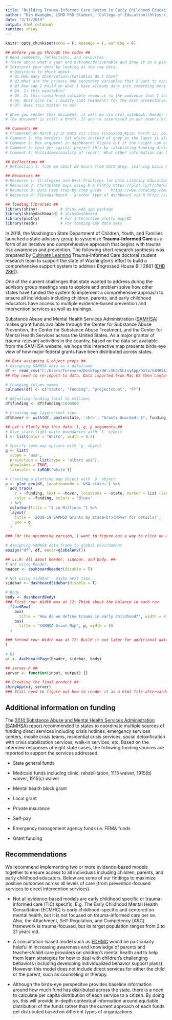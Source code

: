 ---
title: "Building Trauma-Informed Care System in Early Childhood Education System"
author: "Min Hwangbo, LSHD PhD Student, [College of Education](https://education.uw.edu/)"
date: "3/12/2019"
output: html_notebook
runtime: shiny
---

```{r setup, include=FALSE}
knitr::opts_chunk$set(echo = F, message = F, warning = F)
```


```{r, eval = F, echo = F, message = F, warning = F}
## Before you go through the codes ##
# Read comments, reflections, and resources
# Think about what's your end outcome/deliverable and draw it on a piece of paper
# Interpret your data by looking at the raw data. 
  # Questions to think about: 
  # Q1.How many observations/variables do I have? 
  # Q2.What are the primary and secondary variables that I want to visualize in my presentation?
  # Q3.How can I build on what I have already done into something more tangible with minimize effort to maxmize the outcome? 
  # Q4. Is this equitable? 
  # Q5. Is this considered valuable resource to the audience that I interact?
  # Q6. What else can I modify (not reinvent) for the next presentation?
  # Q7. Does this matter to me?

# When you render this document, it will be via html_notebook. Render this document, then open it in a chrome or safari.
# The document is still a draft. If you're interested in our team's brief and other research in regards to early childhood education system here in Cultivate Learning/College of Education, please contact me via foreverm@uw.edu

## Comments ##
# Presented on March 12 at Data viz class (CSSS569a_WI19: March 12, 2019 w/ Chris Adolph)
# Comment 1: Map borders: Set white instead of grey as the layer is already blue-ish color.
# Comment 2: Box argument in dashboard: Figure out if the height can be adjusted not to have any unnecessary scrolling bar
# Comment 3: Cost per capita: project this by calculating funding distributed/# of pops in each state: then do I need to think about at risk pop as well or just present it's already calculated?
# Comment 4: Multidimesionality of report: What other information can be included? Check-in with Nancy & Lucy after the SRCD presentation (March 21-23, MD)

## Reflections ##
# Reflection 1: Took me about 20 hours from data prep, learning basic R & Shiny codes, RMD, to final product. I am a heavy Tableau user so it was super helpful if I knew exactly how I wanted this final product would look like before I did this.

## Resources ##
# Resource 1: Strategies and Best Practices for Data Literacy Education - Knowledge Synthesis Report http://www.mikesmit.com/wp-content/papercite-data/pdf/data_literacy.pdf I use this for my dissertation.
# Resource 2: Choropleth maps using R & Plotly https://plot.ly/r/choropleth-maps/ Very helpful to go through tutorial (reference Resource 3)
# Resource 3: Data Camp step-by-step guide -  https://www.datacamp.com/courses/building-dashboards-with-shinydashboard
# Resource 4: Flexdashboard - another type of dashboard via R https://rmarkdown.rstudio.com/flexdashboard/
```


```{r}
## loading libraries ##
library(shiny)          # Shiny web app package
library(shinydashboard) # ShinyDashboard
library(plotly)         # For interactive plotly map/BI
library(readr)          # For loading CSV data sets
```

In 2018, the Washington State Department of Children, Youth, and Families launched a state advisory group to systemize **Trauma-Informed Care** as a form of an iterative and comprehensive
approach that begins with trauma risk awareness and prevention. The following short research synthesis was prepared by [Cultivate Learning](http://cultivatelearning.uw.edu) Trauma-Informed Care doctoral student research team to support the state of Washington's effort to build a comprehensive support system to address Engrossed House Bill 2861 ([EHB 2861](http://lawfilesext.leg.wa.gov/biennium/2017-18/Pdf/Bills/Session%20Laws/House/2861.SL.pdf)).

One of the current challenges that state wanted to address during the advisory group meetings was to explore and problem solve how other states have funded the system to implement a comprehensive approach to ensure all individuals including children, parents, and early childhood educators have access to multiple evidence-based prevention and intervention services as well as trainings.

Substance Abuse and Mental Health Services Administration ([SAMHSA](https://www.samhsa.gov/grants)) makes grant funds available through the Center for Substance Abuse Prevention, the Center for Substance Abuse Treatment, and the Center for Mental Health Services across the United States. As a major grantor of trauma-relevant activities in the country, based on the data set avaliable from the SAMHSA website, we hope this interactive map presents birds-eye view of how major federal grants have been distributed across states.

```{r}
## Data assigning & object preps ##
# Assigning SAMHSA data as a dataframe
df <- read_csv("C:/Users/foreverm/Desktop/UW LSHD/ShinyApp/Data/SAMHSA2.csv") # contains SAMHSA state aggregated data from V1.
## May need to re-import to data. Data imported from Mac OS then contents revised from Windows.

# Changing column names
colnames(df) <- c("state", "funding", "projectcount", "FY")

# Adjusting funding total to millions
df$funding <- df$funding/1000000

# Creating map layers/tool tips
df$hover <- with(df, paste(state, '<br>', "Grants Awarded: $", funding, '<br>', "Number of Projects:", projectcount))

## Let's Plotly_Map this data: l, g, p arguments.##
# Give state light white boundaries with `l` ojbect
l <- list(color = "White", width = 0.5)

# Specify some map options with `g` object
g <- list(
  scope = 'usa',
  projection = list(type = 'albers usa'),
  showlakes = TRUE,
  lakecolor = toRGB('white'))

# Creating a plotting map object with `p` object
p <- plot_geo(df, locationmode = 'USA-states') %>%
  add_trace(
    z = ~funding, text = ~hover, locations = ~state, marker = list (line=l),
    color = ~funding, colors = 'Blues'
  ) %>%
  colorbar(title = "$ in Millions ") %>%
  layout(
    title = '2018-19 SAMHSA Grants by State<br>(Hover for details)',
    geo = g
  )

### For the upcomoing version, I want to figure out a way to click on each state, then details on funding type can be displayed on the right bottom corner as a box.

# Assigning SAMHSA data frame to global environment
assign("df", df, envir=globalenv())
```


```{r}
## ui.R: All about header, sidebar, and body. ##
# Not using header.
header <- dashboardHeader(disable = T)

# Not using sidebar - maybe next time...
sidebar <- dashboardSidebar(disable = T)

# Body
body <- dashboardBody(
### First row: Width max at 12: Think about the balance in each row
  fluidRow(
    box(
      title = "How do we define trauma in early childhood?", width = 4, status = "primary", "It is based on the understanding that trauma is pervasive, in which all parties (including children, care providers, family members, and social services) engage in care with the goal of supporting and empowering the affected or at-risk child while recognizing potential for and actively seeking to prevent trauma."),
    box(
      title = "SAMHSA Grant Map", p, width = 8)
  )

### Second row: Width max at 12: Build it out later for additional data sets if available.
)

# UI
ui <- dashboardPage(header, sidebar, body)

## server.R ##
server <- function(input, output) {}

## Creating the final product ##
shinyApp(ui, server)
### Still need to figure out how to render it as a html file afterwards.
```

## Additional information on funding
The [2014 Substance Abuse and Mental Health Services Administration (SAMHSA) report](https://www.nasmhpd.org/sites/default/files/SAMSHA%20Publication%20on%20Effectiveness%20&%20Cost-Effectiveness%20of,%20and%20Funding%20Strategies%20for,%20Crisis%20Services%206-5-14_8.pdf) recommended to states to coordinate multiple sources of funding direct services including crisis hotlines, emergency services centers, mobile crisis teams, residential crisis services, social detoxification with crisis stabilization services, walk-in services, etc. Based on the interview responses of eight state cases, the following funding sources are reported to support the services addressed:

* State general funds

* Medicaid funds including clinic, rehabilitation, 1115 waiver, 1915(b) waiver, 1915(c) waiver

* Mental health block grant

* Local grant

* Private insurance

* Self-pay

* Emergency management agency funds i.e. FEMA funds

* Grant funding

## Recommendations
We recommend implementing two or more evidence-based models together to ensure access to all individuals including children, parents, and early childhood educators. Below are some of our findings to maximize positive outcomes across all levels of care (from prevention-focused services to direct intervention services).

* Not all evidence-based models are early childhood specific or trauma-informed care (TIC) specific. E.g. The Early Childhood Mental Health Consultation (ECMHC) is early childhood-specific and centered on mental health, but it is not focused on trauma-informed care per se. Also, the Attachment, Self-Regulation, and Competency (ARC) framework is trauma-focused, but its target population ranges from 2 to 21 years old.

* A consultation-based model such as [ECHMC](http://csefel.vanderbilt.edu/documents/rs_ecmhc.pdf) would be particularly helpful in increasing awareness and knowledge of parents and teachers/child care providers on children's mental health and to help them learn strategies for how to deal with children's challenging behaviors (including developing individualized behavior support plans). However, this model does not include direct services for either the child or the parent, such as counseling or therapy.

* Although the birds-eye perspecitve provides baseline information around how much fund has distributed across the state, there is a need to calculate per capita distribution of each service to a citizen. By doing so, this will provide in-depth contextual information around equitable distribution of the funds rather than the current approach of each funds get distributed based on different types of organizations. 